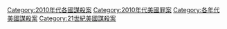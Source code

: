 [[Category:2010年代各國謀殺案|Category:2010年代各國謀殺案]]
[[Category:2010年代美國罪案|Category:2010年代美國罪案]]
[[Category:各年代美國謀殺案|Category:各年代美國謀殺案]]
[[Category:21世紀美國謀殺案|Category:21世紀美國謀殺案]]